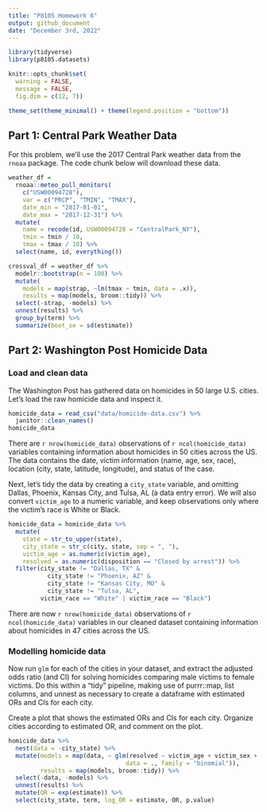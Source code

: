 ```yaml
---
title: "P8105 Homework 6"
output: github_document
date: "December 3rd, 2022"
---
```


```r
library(tidyverse)
library(p8105.datasets)

knitr::opts_chunk$set(
  warning = FALSE, 
  message = FALSE,
  fig.dim = c(12, 7))

theme_set(theme_minimal() + theme(legend.position = "bottom"))
```

## Part 1: Central Park Weather Data

For this problem, we’ll use the 2017 Central Park weather data from the `rnoaa` package. The code chunk below will download these data.

```r
weather_df = 
  rnoaa::meteo_pull_monitors(
    c("USW00094728"),
    var = c("PRCP", "TMIN", "TMAX"), 
    date_min = "2017-01-01",
    date_max = "2017-12-31") %>%
  mutate(
    name = recode(id, USW00094728 = "CentralPark_NY"),
    tmin = tmin / 10,
    tmax = tmax / 10) %>%
  select(name, id, everything())
```

```r
crossval_df = weather_df %>% 
  modelr::bootstrap(n = 100) %>% 
  mutate(
    models = map(strap, ~lm(tmax ~ tmin, data = .x)),
    results = map(models, broom::tidy)) %>% 
  select(-strap, -models) %>% 
  unnest(results) %>% 
  group_by(term) %>% 
  summarize(boot_se = sd(estimate))
```

## Part 2: Washington Post Homicide Data

### Load and clean data

The Washington Post has gathered data on homicides in 50 large U.S. cities. Let's load the raw homicide data and inspect it.

```r
homicide_data = read_csv("data/homicide-data.csv") %>% 
  janitor::clean_names()
homicide_data
```

There are `r nrow(homicide_data)` observations of `r ncol(homicide_data)` variables containing information about homicides in 50 cities across the US. The data contains the date, victim information (name, age, sex, race), location (city, state, latitude, longitude), and status of the case.

Next, let's tidy the data by creating a `city_state` variable, and omitting Dallas, Phoenix, Kansas City, and Tulsa, AL (a data entry error). We will also convert `victim_age` to a numeric variable, and keep observations only where the victim's race is White or Black.

```r
homicide_data = homicide_data %>% 
  mutate(
    state = str_to_upper(state),
    city_state = str_c(city, state, sep = ", "), 
    victim_age = as.numeric(victim_age),
    resolved = as.numeric(disposition == "Closed by arrest")) %>% 
  filter(city_state != "Dallas, TX" & 
           city_state != "Phoenix, AZ" & 
           city_state != "Kansas City, MO" & 
           city_state != "Tulsa, AL", 
         victim_race == "White" | victim_race == "Black")
```

There are now `r nrow(homicide_data)` observations of `r ncol(homicide_data)` variables in our cleaned dataset containing information about homicides in 47 cities across the US.

### Modelling homicide data

Now run `glm` for each of the cities in your dataset, and extract the adjusted odds ratio (and CI) for solving homicides comparing male victims to female victims. Do this within a “tidy” pipeline, making use of purrr::map, list columns, and unnest as necessary to create a dataframe with estimated ORs and CIs for each city.

Create a plot that shows the estimated ORs and CIs for each city. Organize cities according to estimated OR, and comment on the plot.

```r
homicide_data %>% 
  nest(data = -city_state) %>% 
  mutate(models = map(data, ~ glm(resolved ~ victim_age + victim_sex + victim_race, 
                                 data = ., family = "binomial")), 
         results = map(models, broom::tidy)) %>% 
  select(-data, -models) %>% 
  unnest(results) %>% 
  mutate(OR = exp(estimate)) %>%
  select(city_state, term, log_OR = estimate, OR, p.value) 

```




